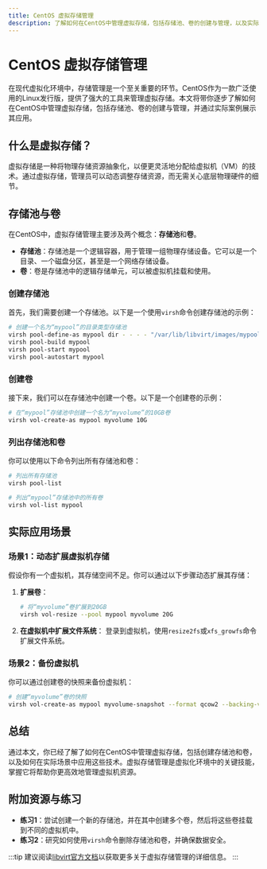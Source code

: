 ```yaml
---
title: CentOS 虚拟存储管理
description: 了解如何在CentOS中管理虚拟存储，包括存储池、卷的创建与管理，以及实际应用场景。
---
```


# CentOS 虚拟存储管理

在现代虚拟化环境中，存储管理是一个至关重要的环节。CentOS作为一款广泛使用的Linux发行版，提供了强大的工具来管理虚拟存储。本文将带你逐步了解如何在CentOS中管理虚拟存储，包括存储池、卷的创建与管理，并通过实际案例展示其应用。

## 什么是虚拟存储？

虚拟存储是一种将物理存储资源抽象化，以便更灵活地分配给虚拟机（VM）的技术。通过虚拟存储，管理员可以动态调整存储资源，而无需关心底层物理硬件的细节。

## 存储池与卷

在CentOS中，虚拟存储管理主要涉及两个概念：**存储池**和**卷**。

- **存储池**：存储池是一个逻辑容器，用于管理一组物理存储设备。它可以是一个目录、一个磁盘分区，甚至是一个网络存储设备。
- **卷**：卷是存储池中的逻辑存储单元，可以被虚拟机挂载和使用。

### 创建存储池

首先，我们需要创建一个存储池。以下是一个使用`virsh`命令创建存储池的示例：

```bash
# 创建一个名为“mypool”的目录类型存储池
virsh pool-define-as mypool dir - - - - "/var/lib/libvirt/images/mypool"
virsh pool-build mypool
virsh pool-start mypool
virsh pool-autostart mypool
```

### 创建卷

接下来，我们可以在存储池中创建一个卷。以下是一个创建卷的示例：

```bash
# 在“mypool”存储池中创建一个名为“myvolume”的10GB卷
virsh vol-create-as mypool myvolume 10G
```

### 列出存储池和卷

你可以使用以下命令列出所有存储池和卷：

```bash
# 列出所有存储池
virsh pool-list

# 列出“mypool”存储池中的所有卷
virsh vol-list mypool
```

## 实际应用场景

### 场景1：动态扩展虚拟机存储

假设你有一个虚拟机，其存储空间不足。你可以通过以下步骤动态扩展其存储：

1. **扩展卷**：
   ```bash
   # 将“myvolume”卷扩展到20GB
   virsh vol-resize --pool mypool myvolume 20G
   ```

2. **在虚拟机中扩展文件系统**：
   登录到虚拟机，使用`resize2fs`或`xfs_growfs`命令扩展文件系统。

### 场景2：备份虚拟机

你可以通过创建卷的快照来备份虚拟机：

```bash
# 创建“myvolume”卷的快照
virsh vol-create-as mypool myvolume-snapshot --format qcow2 --backing-vol myvolume
```

## 总结

通过本文，你已经了解了如何在CentOS中管理虚拟存储，包括创建存储池和卷，以及如何在实际场景中应用这些技术。虚拟存储管理是虚拟化环境中的关键技能，掌握它将帮助你更高效地管理虚拟机资源。

## 附加资源与练习

- **练习1**：尝试创建一个新的存储池，并在其中创建多个卷，然后将这些卷挂载到不同的虚拟机中。
- **练习2**：研究如何使用`virsh`命令删除存储池和卷，并确保数据安全。

:::tip
建议阅读[libvirt官方文档](https://libvirt.org/)以获取更多关于虚拟存储管理的详细信息。
:::